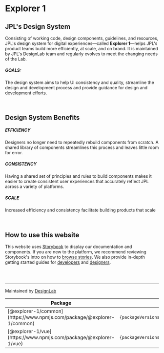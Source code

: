 
<Meta title="Introduction" />

# Explorer 1

## JPL's Design System

Consisting of working code, design components, guidelines, and resources, JPL's design system for digital experiences—called **Explorer 1**—helps JPL's product teams build more efficiently, at scale, and on brand. It is maintained by JPL's DesignLab team and regularly evolves to meet the changing needs of the Lab.

##### GOALS:

The design system aims to help UI consistency and quality, streamline the design and development process and provide guidance for design and development efforts.

<br />

## Design System Benefits

##### EFFICIENCY

Designers no longer need to repeatedly rebuild components from scratch. A shared library of components streamlines this process and leaves little room for error.

##### CONSISTENCY

Having a shared set of principles and rules to build components makes it easier to create consistent user experiences that accurately reflect JPL across a variety of platforms.

##### SCALE

Increased efficiency and consistency facilitate building products that scale

<br />

## How to use this website

This website uses [Storybook](https://storybook.js.org/) to display our documentation and components. If you are new to the platform, we recommend reviewing Storybook's intro on how to [browse stories](https://storybook.js.org/docs/html/get-started/browse-stories). We also provide in-depth getting started guides for [developers](?path=/docs/getting-started-developer--docs) and [designers](?path=/docs/getting-started-designer--docs).

<br />
<br />

---

Maintained by [DesignLab](https://www.behance.net/JPL-DesignLab)

<div>
  <table
    class="w-auto text-left"
    style={{ width: 'unset' }}
  >
    <thead>
      <tr class="text-left">
        <th>Package</th>
        <th>Version</th>
      </tr>
    </thead>
    <tbody>
      <tr>
        <td>[@explorer-1/common](https://www.npmjs.com/package/@explorer-1/common)</td>
        <td>
          <code>{packageVersions.__VERSION__EXPLORER_1_COMMON__}</code>
        </td>
      </tr>
      <tr>
        <td>[@explorer-1/vue](https://www.npmjs.com/package/@explorer-1/vue)</td>
        <td>
          <code>{packageVersions.__VERSION__EXPLORER_1_VUE__}</code>
        </td>
      </tr>
    </tbody>
  </table>
</div>
